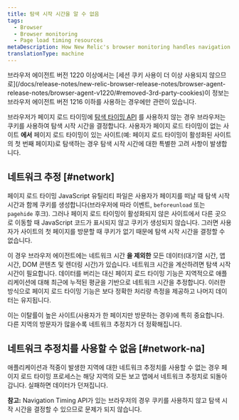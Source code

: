 ```yaml
---
title: 탐색 시작 시간을 알 수 없음
tags:
  - Browser
  - Browser monitoring
  - Page load timing resources
metaDescription: How New Relic's browser monitoring handles navigation start time when the navigation timing API is unavailable.
translationType: machine
---
```


<Callout variant="important">
  브라우저 에이전트 버전 1220 이상에서는 [세션 쿠키 사용이 더 이상 사용되지 않으므로](/docs/release-notes/new-relic-browser-release-notes/browser-agent-release-notes/browser-agent-v1220/#removed-3rd-party-cookies)이 정보는 브라우저 에이전트 버전 1216 이하를 사용하는 경우에만 관련이 있습니다.
</Callout>

브라우저가 페이지 로드 타이밍에 [탐색 타이밍 API](/docs/browser/new-relic-browser/browser-agent-apis/navigation-timing-api) 를 사용하지 않는 경우 브라우저는 쿠키를 사용하여 탐색 시작 시간을 결정합니다. 사용자가 페이지 로드 타이밍이 없는 사이트 **에서** 페이지 로드 타이밍이 있는 사이트(예: 페이지 로드 타이밍이 활성화된 사이트의 첫 번째 페이지)로 탐색하는 경우 탐색 시작 시간에 대한 특별한 고려 사항이 발생합니다.

## 네트워크 추정 [#network]

페이지 로드 타이밍 JavaScript 유틸리티 파일은 사용자가 페이지를 떠날 때 탐색 시작 시간과 함께 쿠키를 생성합니다(브라우저에 따라 이벤트, `beforeunload` 또는 `pagehide` 후크). 그러나 페이지 로드 타이밍이 활성화되지 않은 사이트에서 다른 곳으로 이동할 때 JavaScript 코드가 표시되지 않고 쿠키가 생성되지 않습니다. 그러면 사용자가 사이트의 첫 페이지를 방문할 때 쿠키가 없기 때문에 탐색 시작 시간을 결정할 수 없습니다.

이 경우 브라우저 에이전트에는 네트워크 시간 **을 제외한** 모든 데이터(대기열 시간, 앱 시간, DOM 콘텐츠 및 렌더링 시간)가 있습니다. 네트워크 시간을 계산하려면 탐색 시작 시간이 필요합니다. 데이터를 버리는 대신 페이지 로드 타이밍 기능은 지역적으로 애플리케이션에 대해 최근에 누적된 평균을 기반으로 네트워크 시간을 추정합니다. 이러한 방식으로 페이지 로드 타이밍 기능은 보다 정확한 처리량 측정을 제공하고 나머지 데이터는 유지됩니다.

이는 이탈률이 높은 사이트(사용자가 한 페이지만 방문하는 경우)에 특히 중요합니다. 다른 지역의 방문자가 많을수록 네트워크 추정치가 더 정확해집니다.

## 네트워크 추정치를 사용할 수 없음 [#network-na]

애플리케이션과 적중이 발생한 지역에 대한 네트워크 추정치를 사용할 수 없는 경우 페이지 로드 타이밍 프로세스는 해당 지역의 모든 보고 앱에서 네트워크 추정치로 되돌아갑니다. 실패하면 데이터가 던져집니다.

**참고:** Navigation Timing API가 있는 브라우저의 경우 쿠키를 사용하지 않고 탐색 시작 시간을 결정할 수 있으므로 문제가 되지 않습니다.
